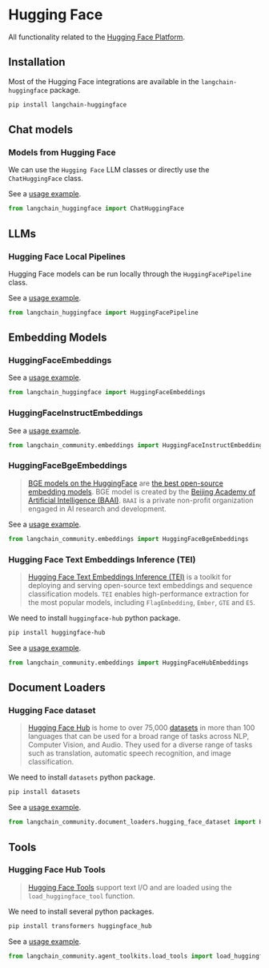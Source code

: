 # Hugging Face

All functionality related to the [Hugging Face Platform](https://huggingface.co/).

## Installation

Most of the Hugging Face integrations are available in the `langchain-huggingface` package.

```bash
pip install langchain-huggingface
```

## Chat models

### Models from Hugging Face

We can use the `Hugging Face` LLM classes or directly use the `ChatHuggingFace` class.

See a [usage example](/docs/integrations/chat/huggingface).

```python
from langchain_huggingface import ChatHuggingFace
```

## LLMs

### Hugging Face Local Pipelines

Hugging Face models can be run locally through the `HuggingFacePipeline` class.

See a [usage example](/docs/integrations/llms/huggingface_pipelines).

```python
from langchain_huggingface import HuggingFacePipeline
```

## Embedding Models

### HuggingFaceEmbeddings

See a [usage example](/docs/integrations/text_embedding/huggingfacehub).

```python
from langchain_huggingface import HuggingFaceEmbeddings
```

### HuggingFaceInstructEmbeddings

See a [usage example](/docs/integrations/text_embedding/instruct_embeddings).

```python
from langchain_community.embeddings import HuggingFaceInstructEmbeddings
```

### HuggingFaceBgeEmbeddings

>[BGE models on the HuggingFace](https://huggingface.co/BAAI/bge-large-en) are [the best open-source embedding models](https://huggingface.co/spaces/mteb/leaderboard).
>BGE model is created by the [Beijing Academy of Artificial Intelligence (BAAI)](https://en.wikipedia.org/wiki/Beijing_Academy_of_Artificial_Intelligence). `BAAI` is a private non-profit organization engaged in AI research and development.

See a [usage example](/docs/integrations/text_embedding/bge_huggingface).

```python
from langchain_community.embeddings import HuggingFaceBgeEmbeddings
```

### Hugging Face Text Embeddings Inference (TEI)

>[Hugging Face Text Embeddings Inference (TEI)](https://huggingface.co/docs/text-generation-inference/index) is a toolkit for deploying and serving open-source
> text embeddings and sequence classification models. `TEI` enables high-performance extraction for the most popular models,
>including `FlagEmbedding`, `Ember`, `GTE` and `E5`.

We need to install `huggingface-hub` python package.

```bash
pip install huggingface-hub
```

See a [usage example](/docs/integrations/text_embedding/text_embeddings_inference).

```python
from langchain_community.embeddings import HuggingFaceHubEmbeddings
```


## Document Loaders

### Hugging Face dataset

>[Hugging Face Hub](https://huggingface.co/docs/hub/index) is home to over 75,000 
> [datasets](https://huggingface.co/docs/hub/index#datasets) in more than 100 languages 
> that can be used for a broad range of tasks across NLP, Computer Vision, and Audio.
> They used for a diverse range of tasks such as translation, automatic speech 
> recognition, and image classification.

We need to install `datasets` python package.

```bash
pip install datasets
```

See a [usage example](/docs/integrations/document_loaders/hugging_face_dataset).

```python
from langchain_community.document_loaders.hugging_face_dataset import HuggingFaceDatasetLoader
```



## Tools

### Hugging Face Hub Tools

>[Hugging Face Tools](https://huggingface.co/docs/transformers/v4.29.0/en/custom_tools) 
> support text I/O and are loaded using the `load_huggingface_tool` function.

We need to install several python packages.

```bash
pip install transformers huggingface_hub
```

See a [usage example](/docs/integrations/tools/huggingface_tools).

```python
from langchain_community.agent_toolkits.load_tools import load_huggingface_tool
```

